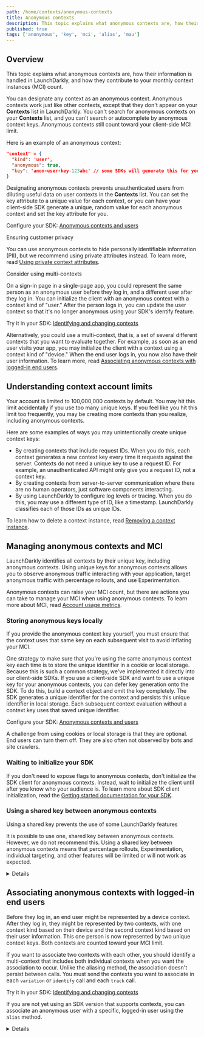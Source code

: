 ```yaml
---
path: /home/contexts/anonymous-contexts
title: Anonymous contexts
description: This topic explains what anonymous contexts are, how their information is handled in LaunchDarkly, and how they contribute to your monthly context instances (MCI) count.
published: true
tags: ['anonymous', 'key', 'mci', 'alias', 'mau']
---
```


## Overview

This topic explains what anonymous contexts are, how their information is handled in LaunchDarkly, and how they contribute to your monthly context instances (MCI) count.

You can designate any context as an anonymous context. Anonymous contexts work just like other contexts, except that they don't appear on your **Contexts** list in LaunchDarkly. You can't search for anonymous contexts on your **Contexts** list, and you can't search or autocomplete by anonymous context keys. Anonymous contexts still count toward your client-side MCI limit.

Here is an example of an anonymous context:

<CodeSample>
<CSTab label="An anonymous user context">

```json
"context" = {
  "kind": 'user',
  "anonymous": true,
  "key": 'anon-user-key-123abc' // some SDKs will generate this for you
}
```

</CSTab>
</CodeSample>

Designating anonymous contexts prevents unauthenticated users from diluting useful data on user contexts in the **Contexts** list. You can set the key attribute to a unique value for each context, or you can have your client-side SDK generate a unique, random value for each anonymous context and set the key attribute for you.

<LearnMoreSdk>

Configure your SDK: [Anonymous contexts and users](/sdk/features/anonymous)

</LearnMoreSdk>

<Callout intent="info">
<CalloutTitle>Ensuring customer privacy</CalloutTitle>
<CalloutDescription>

You can use anonymous contexts to hide personally identifiable information (PII), but we recommend using private attributes instead. To learn more, read [Using private context attributes](/home/contexts/attributes#using-private-context-attributes).

</CalloutDescription>
</Callout>

<Callout intent="info">
<CalloutTitle>Consider using multi-contexts</CalloutTitle>
<CalloutDescription>

On a sign-in page in a single-page app, you could represent the same person as an anonymous user before they log in, and a different user after they log in. You can initialize the client with an anonymous context with a context kind of "user." After the person logs in, you can update the user context so that it's no longer anonymous using your SDK's identify feature.

<LearnMoreSdk>

Try it in your SDK: [Identifying and changing contexts](/sdk/features/identify)

</LearnMoreSdk>

Alternatively, you could use a multi-context, that is, a set of several different contexts that you want to evaluate together. For example, as soon as an end user visits your app, you may initialize the client with a context using a context kind of "device." When the end user logs in, you now also have their user information. To learn more, read [Associating anonymous contexts with logged-in end users](#associating-anonymous-contexts-with-logged-in-end-users).

</CalloutDescription>
</Callout>

## Understanding context account limits

Your account is limited to 100,000,000 contexts by default. You may hit this limit accidentally if you use too many unique keys. If you feel like you hit this limit too frequently, you may be creating more contexts than you realize, including anonymous contexts.

Here are some examples of ways you may unintentionally create unique context keys:

* By creating contexts that include request IDs. When you do this, each context generates a new context key every time it requests against the server. Contexts do not need a unique key to use a request ID. For example, an unauthenticated API might only give you a request ID, not a context key.
* By creating contexts from server-to-server communication where there are no human operators, just software components interacting.
* By using LaunchDarkly to configure log levels or tracing. When you do this, you may use a different type of ID, like a timestamp. LaunchDarkly classifies each of those IDs as unique IDs.

To learn how to delete a context instance, read [Removing a context instance](/home/contexts/contexts-list#removing-a-context-instance).

## Managing anonymous contexts and MCI

LaunchDarkly identifies all contexts by their unique key, including anonymous contexts. Using unique keys for anonymous contexts allows you to observe anonymous traffic interacting with your application, target anonymous traffic with percentage rollouts, and use Experimentation.

Anonymous contexts can raise your MCI count, but there are actions you can take to manage your MCI when using anonymous contexts. To learn more about MCI, read [Account usage metrics](/home/billing/usage-metrics).

### Storing anonymous keys locally

If you provide the anonymous context key yourself, you must ensure that the context uses that same key on each subsequent visit to avoid inflating your MCI.

One strategy to make sure that you're using the same anonymous context key each time is to store the unique identifier in a cookie or local storage. Because this is such a common strategy, we've implemented it directly into our client-side SDKs. If you use a client-side SDK and want to use a unique key for your anonymous contexts, you can defer key generation onto the SDK. To do this, build a context object and omit the key completely. The SDK generates a unique identifier for the context and persists this unique identifier in local storage. Each subsequent context evaluation without a context key uses that saved unique identifier.

<LearnMoreSdk>

Configure your SDK: [Anonymous contexts and users](/sdk/features/anonymous)

</LearnMoreSdk>

A challenge from using cookies or local storage is that they are optional. End users can turn them off. They are also often not observed by bots and site crawlers.

### Waiting to initialize your SDK

If you don't need to expose flags to anonymous contexts, don't initialize the SDK client for anonymous contexts. Instead, wait to initialize the client until after you know who your audience is. To learn more about SDK client initialization, read the [Getting started documentation for your SDK](/sdk).

### Using a shared key between anonymous contexts

<Callout intent="alert">
<CalloutTitle>Using a shared key prevents the use of some LaunchDarkly features</CalloutTitle>
<CalloutDescription>

It is possible to use one, shared key between anonymous contexts. However, we do not recommend this. Using a shared key between anonymous contexts means that percentage rollouts, Experimentation, individual targeting, and other features will be limited or will not work as expected.

</CalloutDescription>
</Callout>

<Details summary="Click to expand details on using a shared key">

To use a shared context key, set the key attribute to the same value for each of your anonymous contexts. Because the context key is the same, all anonymous single contexts will count as a single context instance toward your client-side MCI limit. Anonymous multi-contexts may count as more than one MCI.

However, using a shared key means that some LaunchDarkly features will not work as expected. 

These features are affected when you use a shared key between anonymous contexts:
- **Individual targeting:** You cannot individually target anonymous contexts if they share the same key. To learn more, read [Individual targeting](/home/flags/individual-targeting).
- **Percentage rollouts:** If you are targeting anonymous contexts in percentage rollouts, you must assign variations by a unique attribute other than the key. Otherwise, all anonymous contexts will be served the same variation, and the feature may be rolled out to a much larger percentage of contexts than you intend. To learn more about variation assignments by attribute, read [Understanding percentage rollout logic](/home/flags/rollouts#understanding-percentage-rollout-logic).
- **Experimentation:** If you target anonymous contexts with a shared key within an experiment, a disproportionately large number of contexts will receive the same variation and your experiment results will be unreliable. To learn more about audience allocation for an experiment, read [Allocating experiment audiences](/home/creating-experiments/allocation).

</Details>

## Associating anonymous contexts with logged-in end users

Before they log in, an end user might be represented by a device context. After they log in, they might be represented by two contexts, with one context kind based on their device and the second context kind based on their user information. This one person is now represented by two unique context keys. Both contexts are counted toward your MCI limit.

If you want to associate two contexts with each other, you should identify a multi-context that includes both individual contexts when you want the association to occur. Unlike the aliasing method, the association doesn't persist between calls. You must send the contexts you want to associate in each `variation` or `identify` call and each `track` call.

<LearnMoreSdk>

Try it in your SDK: [Identifying and changing contexts](/sdk/features/identify)

</LearnMoreSdk>

If you are not yet using an SDK version that supports contexts, you can associate an anonymous user with a specific, logged-in user using the `alias` method.

<Details summary="Click to expand details on the deprecated alias method">

<Callout intent="info">
<CalloutTitle>This feature is not available in all SDKs</CalloutTitle>
<CalloutDescription>

This section explains aliasing users, which is a deprecated feature for LaunchDarkly SDKs that have been updated to use contexts. For a list of SDKs that still support this feature, read [Aliasing users](/sdk/features/aliasing-users).

</CalloutDescription>
</Callout>

In some cases, one person can be represented by multiple users in LaunchDarkly. If LaunchDarkly registers a person as an anonymous user, and that person later logs in to the application, LaunchDarkly registers them again as a logged-in user. This one person is now represented by two unique user keys. Both users are counted toward your MCI limit.

You can associate these two user keys by configuring your SDK to send `alias` events. `Alias` events connect two user keys and register them as one event-sending entity.

If you use Data Export or Experimentation, `alias` events are useful because they make the data represented in destinations and experiment results easier to understand. `Alias` events enable Data Export destinations to correlate the two user keys referring to the same underlying user. They also enable experiments to recognize when impressions and conversions occurred for a user, even if the user key changed between the two events.

To learn more about configuring your SDK to send `alias` events, read [Aliasing users](/sdk/features/aliasing-users).

<Callout intent="alert">
<CalloutTitle>mParticle events require additional configuration</CalloutTitle>
<CalloutDescription>

If you use mParticle as a Data Export destination, you must configure it to receive <code>alias</code> events in the LaunchDarkly UI. mParticle requires this additional configuration step to register events correctly.<br/><br/>

To learn more, read [mParticle](/home/data-export/mparticle).

</CalloutDescription>
</Callout>
</Details>
